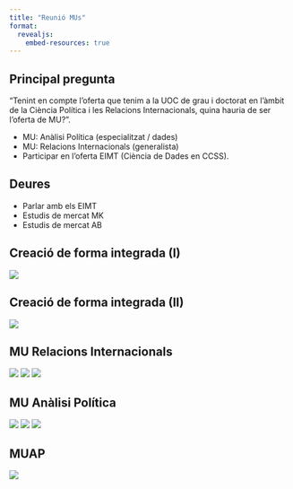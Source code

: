 ```yaml
---
title: "Reunió MUs"
format: 
  revealjs:
    embed-resources: true
---
```


## Principal pregunta {.scrollable}

"Tenint en compte l'oferta que tenim a la UOC de grau i doctorat en l'àmbit de la Ciència Política i les Relacions Internacionals, quina hauria de ser l'oferta de MU?".

- MU: Anàlisi Política (especialitzat / dades)
- MU: Relacions Internacionals (generalista)
- Participar en l'oferta EIMT (Ciència de Dades en CCSS).

## Deures

- Parlar amb els EIMT
- Estudis de mercat MK
- Estudis de mercat AB


## Creació de forma integrada (I)

![](img/mu-esquema1.png)

## Creació de forma integrada (II)

![](img/mu-esquema2.png)


## MU Relacions Internacionals  {.scrollable}

![](img/muri_plan1.png)
![](img/muri_plan2.png)
![](img/muri_plan3.png)

## MU Anàlisi Política {.scrollable}

![](img/muap_plan1.png)
![](img/muap_plan2.png)
![](img/muap_plan3.png)




## MUAP

![](img/muap_transf.png)
